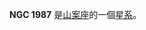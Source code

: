 {{NGCInfoBox|NGCID=NGC 1987|發現者=約翰·弗里德里希·威廉·赫歇爾|發現日期=1834年11月3日|其他編號=ESO 56-SC131|曆元=J2000.0|赤經=5時27分17.2秒
|赤緯=-70°44'15"|星座=山案座|星體=星系|星等=|表面亮度=|藍等=12.1}}

'''NGC 1987''' 是[[山案座|山案座]]的一個[[星系|星系]]。

{{NGCReference|1987}}